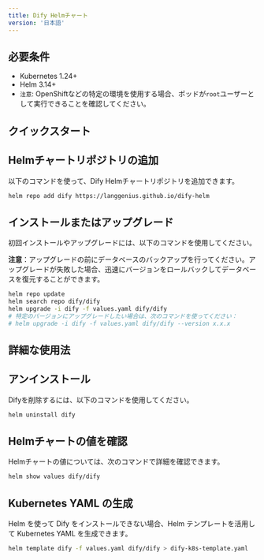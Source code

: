 ```yaml
---
title: Dify Helmチャート
version: '日本語'
---
```


## 必要条件

- Kubernetes 1.24+
- Helm 3.14+
- `注意`: OpenShiftなどの特定の環境を使用する場合、ポッドが`root`ユーザーとして実行できることを確認してください。

## クイックスタート

## Helmチャートリポジトリの追加
以下のコマンドを使って、Dify Helmチャートリポジトリを追加できます。
```bash
helm repo add dify https://langgenius.github.io/dify-helm
```

## インストールまたはアップグレード
初回インストールやアップグレードには、以下のコマンドを使用してください。

**注意**：アップグレードの前にデータベースのバックアップを行ってください。アップグレードが失敗した場合、迅速にバージョンをロールバックしてデータベースを復元することができます。

```bash
helm repo update
helm search repo dify/dify
helm upgrade -i dify -f values.yaml dify/dify
# 特定のバージョンにアップグレードしたい場合は、次のコマンドを使ってください：
# helm upgrade -i dify -f values.yaml dify/dify --version x.x.x
```

## 詳細な使用法

## アンインストール
Difyを削除するには、以下のコマンドを使用してください。
```bash
helm uninstall dify
```

## Helmチャートの値を確認

Helmチャートの値については、次のコマンドで詳細を確認できます。
```bash
helm show values dify/dify
```

## Kubernetes YAML の生成

Helm を使って Dify をインストールできない場合、Helm テンプレートを活用して Kubernetes YAML を生成できます。
```bash
helm template dify -f values.yaml dify/dify > dify-k8s-template.yaml
```
